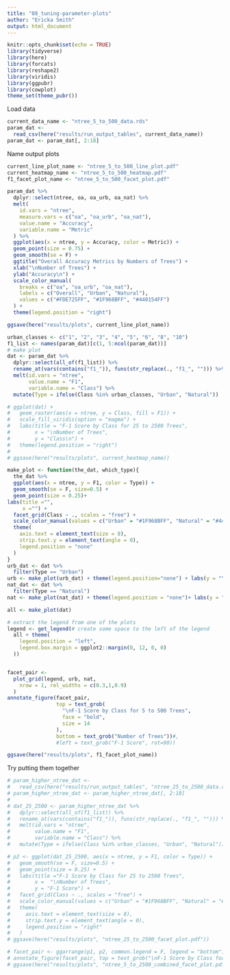 ```yaml
---
title: "08_tuning-parameter-plots"
author: "Ericka Smith"
output: html_document
---
```


```r
knitr::opts_chunk$set(echo = TRUE)
library(tidyverse)
library(here)
library(forcats)
library(reshape2)
library(viridis)
library(ggpubr)
library(cowplot)
theme_set(theme_pubr())
```

Load data

```r
current_data_name <- "ntree_5_to_500_data.rds"
param_dat <-
  read_csv(here("results/run_output_tables", current_data_name))
param_dat <- param_dat[, 2:18]
```

Name output plots

```r
current_line_plot_name <- "ntree_5_to_500_line_plot.pdf"
current_heatmap_name <- "ntree_5_to_500_heatmap.pdf"
f1_facet_plot_name <- "ntree_5_to_500_facet_plot.pdf"
```

```r
param_dat %>%
  dplyr::select(ntree, oa, oa_urb, oa_nat) %>%
  melt(
    id.vars = "ntree",
    measure.vars = c("oa", "oa_urb", "oa_nat"),
    value.name = "Accuracy",
    variable.name = "Metric"
  ) %>%
  ggplot(aes(x = ntree, y = Accuracy, color = Metric)) +
  geom_point(size = 0.75) +
  geom_smooth(se = F) +
  ggtitle("Overall Accuracy Metrics by Numbers of Trees") +
  xlab("\nNumber of Trees") +
  ylab("Accuracy\n") +
  scale_color_manual(
    breaks = c("oa", "oa_urb", "oa_nat"),
    labels = c("Overall", "Urban", "Natural"),
    values = c("#FDE725FF", "#1F968BFF", "#440154FF")
  ) +
  theme(legend.position = "right")

ggsave(here("results/plots", current_line_plot_name))
```

```r
urban_classes <- c("1", "2", "3", "4", "5", "6", "8", "10")
f1_list <- names(param_dat)[c(1, 5:ncol(param_dat))]
# make plot
dat <- param_dat %>%
  dplyr::select(all_of(f1_list)) %>%
  rename_at(vars(contains("f1_")), funs(str_replace(., "f1_", ""))) %>%
  melt(id.vars = "ntree",
       value.name = "F1",
       variable.name = "Class") %>%
  mutate(Type = ifelse(Class %in% urban_classes, "Urban", "Natural"))
```

```r
# ggplot(dat) +
#   geom_raster(aes(x = ntree, y = Class, fill = F1)) +
#   scale_fill_viridis(option = "magma") +
#   labs(title = "F-1 Score by Class for 25 to 2500 Trees",
#        x = "\nNumber of Trees",
#        y = "Class\n") +
#   theme(legend.position = "right")
# 
# ggsave(here("results/plots", current_heatmap_name))
```


```r
make_plot <- function(the_dat, which_type){
  the_dat %>%
  ggplot(aes(x = ntree, y = F1, color = Type)) +
  geom_smooth(se = F, size=0.5) +
  geom_point(size = 0.25)+
labs(title ="",
     x ="") +
  facet_grid(Class ~ ., scales = "free") +
  scale_color_manual(values = c("Urban" = "#1F968BFF", "Natural" = "#440154FF")) +
  theme(
    axis.text = element_text(size = 8),
    strip.text.y = element_text(angle = 0),
    legend.position = "none"
  )
}
urb_dat <- dat %>%
  filter(Type == "Urban")
urb <- make_plot(urb_dat) + theme(legend.position="none") + labs(y = "\nF-1 Score\n")
nat_dat <- dat %>%
  filter(Type == "Natural")
nat <- make_plot(nat_dat) + theme(legend.position = "none")+ labs(y = "")

all <- make_plot(dat)

# extract the legend from one of the plots
legend <- get_legend(# create some space to the left of the legend
  all + theme(
    legend.position = "left",
    legend.box.margin = ggplot2::margin(0, 12, 0, 0)
  ))


facet_pair <-
  plot_grid(legend, urb, nat,
    nrow = 1, rel_widths = c(0.3,1,0.9)
  )
annotate_figure(facet_pair,
                top = text_grob(
                  "\nF-1 Score by Class for 5 to 500 Trees",
                  face = "bold",
                  size = 14
                ),
                bottom = text_grob("Number of Trees"))#,
                #left = text_grob("F-1 Score", rot=90))

ggsave(here("results/plots", f1_facet_plot_name))
```

Try putting them together

```r
# param_higher_ntree_dat <-
#   read_csv(here("results/run_output_tables", "ntree_25_to_2500_data.rds"))
# param_higher_ntree_dat <- param_higher_ntree_dat[, 2:18]
# 
# dat_25_2500 <- param_higher_ntree_dat %>%
#   dplyr::select(all_of(f1_list)) %>%
#   rename_at(vars(contains("f1_")), funs(str_replace(., "f1_", ""))) %>%
#   melt(id.vars = "ntree",
#        value.name = "F1",
#        variable.name = "Class") %>%
#   mutate(Type = ifelse(Class %in% urban_classes, "Urban", "Natural"))
```


```r
# p2 <- ggplot(dat_25_2500, aes(x = ntree, y = F1, color = Type)) +
#   geom_smooth(se = F, size=0.5) +
#   geom_point(size = 0.25) +
#   labs(title ="F-1 Score by Class for 25 to 2500 Trees",
#        x =  "\nNumber of Trees",
#        y = "F-1 Score") +
#   facet_grid(Class ~ ., scales = "free") +
#   scale_color_manual(values = c("Urban" = "#1F968BFF", "Natural" = "#440154FF")) +
#   theme(
#     axis.text = element_text(size = 8),
#     strip.text.y = element_text(angle = 0),
#     legend.position = "right"
#   )
# ggsave(here("results/plots", "ntree_25_to_2500_facet_plot.pdf"))

# facet_pair <- ggarrange(p1, p2, common.legend = F, legend = "bottom")
# annotate_figure(facet_pair, top = text_grob("\nF-1 Score by Class for Two Scales of Numbers of Trees", face="bold", size = 14))
# ggsave(here("results/plots", "ntree_5_to_2500_combined_facet_plot.pdf"))
```